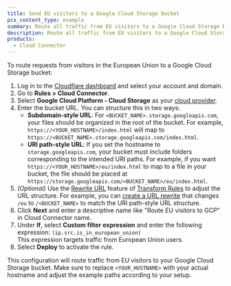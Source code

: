 ```yaml
---
title: Send EU visitors to a Google Cloud Storage bucket
pcx_content_type: example
summary: Route all traffic from EU visitors to a Google Cloud Storage bucket using Cloud Connector.
description: Route all traffic from EU visitors to a Google Cloud Storage bucket using Cloud Connector.
products:
  - Cloud Connector
---
```


To route requests from visitors in the European Union to a Google Cloud Storage bucket:

1. Log in to the [Cloudflare dashboard](https://dash.cloudflare.com/) and select your account and domain.
2. Go to **Rules > Cloud Connector**.
3. Select **Google Cloud Platform - Cloud Storage** as your [cloud provider](/rules/cloud-connector/providers/).
4. Enter the bucket URL. You can structure this in two ways:
   - **Subdomain-style URL**: For `<BUCKET_NAME>.storage.googleapis.com`, your files should be organized in the root of the bucket. For example, `https://<YOUR_HOSTNAME>/index.html` will map to `https://<BUCKET_NAME>.storage.googleapis.com/index.html`.
   - **URI path-style URL**: If you set the hostname to `storage.googleapis.com`, your bucket must include folders corresponding to the intended URI paths. For example, if you want `https://<YOUR_HOSTNAME>/eu/index.html` to map to a file in your bucket, the file should be placed at `https://storage.googleapis.com/<BUCKET_NAME>/eu/index.html`.
5. _(Optional)_ Use the [Rewrite URL](/rules/transform/url-rewrite/) feature of [Transform Rules](/rules/transform/) to adjust the URL structure. For example, you can [create a URL rewrite](/rules/transform/url-rewrite/create-dashboard/) that changes `/eu` to `/<BUCKET_NAME>` to match the URI path-style URL structure.
6. Click **Next** and enter a descriptive name like "Route EU visitors to GCP" in Cloud Connector name.
7. Under **If**, select **Custom filter expression** and enter the following expression:
   `(ip.src.is_in_european_union)`<br />
   This expression targets traffic from European Union users.
8. Select **Deploy** to activate the rule.

This configuration will route traffic from EU visitors to your Google Cloud Storage bucket. Make sure to replace `<YOUR_HOSTNAME>` with your actual hostname and adjust the example paths according to your setup.
